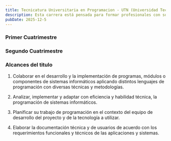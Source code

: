 ```yaml
---
title: Tecnicatura Universitaria en Programacion - UTN (Universidad Tecnológica Nacional)
description: Esta carrera está pensada para formar profesionales con sólidas habilidades técnicas en programación y desarrollo de software. Su objetivo es preparar personas capaces de trabajar junto a equipos de profesionales en el área de Tecnología y Sistemas, participando activamente en la creación, implementación y mejora de aplicaciones y soluciones informáticas.
pubDate: 2025-12-5
---
```


<h3 class="assignatureTitle">Primer Cuatrimestre</h3>

<div class="flex flex-wrap gap">
  <AssignatureCard title="Programación I" href="/apuntes/tup/primer-cuatrimestre/programacion-i" emoji="💻" />
  <AssignatureCard title="Arquitectura y Sistemas Operativos" href="/apuntes/tup/primer-cuatrimestre/ayso" emoji="🖥️" />
  <AssignatureCard title="Organización Empresarial" href="/apuntes/tup/primer-cuatrimestre/organizacion-empresarial" emoji="🏢" />
  <AssignatureCard title="Matemática" href="/apuntes/tup/primer-cuatrimestre/matematica" emoji="🔣" />
</div>

<h3 class="assignatureTitle">Segundo Cuatrimestre</h3>

<div class="flex flex-wrap gap">
  <AssignatureCard title="Programación II" href="/apuntes/tup/segundo-cuatrimestre/programacion-ii" emoji="💻" />
  <AssignatureCard title="Bases de Datos I" href="/apuntes/tup/segundo-cuatrimestre/bases-de-datos-i" emoji="🗄️" />
  <AssignatureCard title="Inglés" href="/apuntes/tup/segundo-cuatrimestre/ingles" emoji="💻" />
  <AssignatureCard title="Probabilidad y Estadistica" href="/apuntes/tup/primer-cuatrimestre/probabilidad-y-estadistica" emoji="📊" />
</div>

<h3 class="assignatureTitle">Alcances del titulo</h3>

1. Colaborar en el desarrollo y la implementación de programas, módulos o componentes de sistemas informáticos aplicando distintos lenguajes de programación con diversas técnicas y metodologías.

2. Analizar, implementar y adaptar con eficiencia y habilidad técnica, la programación de sistemas informáticos.

3. Planificar su trabajo de programación en el contexto del equipo de desarrollo del proyecto y de la tecnología a utilizar.

4. Elaborar la documentación técnica y de usuarios de acuerdo con los requerimientos funcionales y técnicos de las aplicaciones y sistemas.

